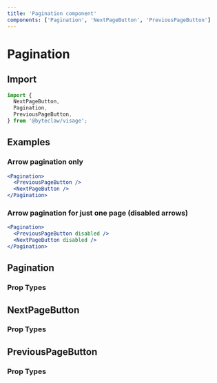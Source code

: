 ```yaml
---
title: 'Pagination component'
components: ['Pagination', 'NextPageButton', 'PreviousPageButton']
---
```


# Pagination

## Import

```js transpile=false
import {
  NextPageButton,
  Pagination,
  PreviousPageButton,
} from '@byteclaw/visage';
```

## Examples

### Arrow pagination only

```jsx live=true
<Pagination>
  <PreviousPageButton />
  <NextPageButton />
</Pagination>
```

### Arrow pagination for just one page (disabled arrows)

```jsx live=true
<Pagination>
  <PreviousPageButton disabled />
  <NextPageButton disabled />
</Pagination>
```

## Pagination

### Prop Types

<PropTypes component="Pagination" />

## NextPageButton

### Prop Types

<PropTypes component="NextPageButton" />

## PreviousPageButton

### Prop Types

<PropTypes component="PreviousPageButton" />

